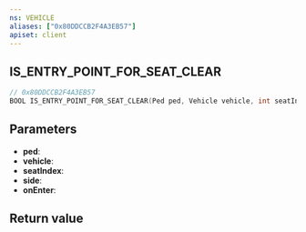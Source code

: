 ```yaml
---
ns: VEHICLE
aliases: ["0x80DDCCB2F4A3EB57"]
apiset: client
---
```

## IS_ENTRY_POINT_FOR_SEAT_CLEAR

```c
// 0x80DDCCB2F4A3EB57
BOOL IS_ENTRY_POINT_FOR_SEAT_CLEAR(Ped ped, Vehicle vehicle, int seatIndex, BOOL side, BOOL onEnter);
```


## Parameters
* **ped**:
* **vehicle**:
* **seatIndex**:
* **side**:
* **onEnter**:

## Return value